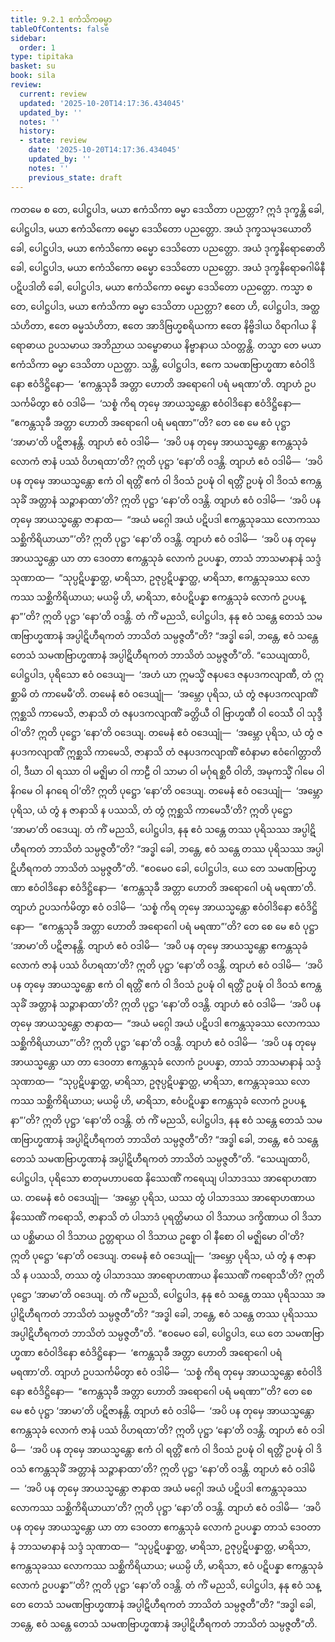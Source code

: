 ```yaml
---
title: 9.2.1 ဧကံသိကဓမ္မာ
tableOfContents: false
sidebar:
  order: 1
type: tipitaka
basket: su
book: sila
review:
  current: review
  updated: '2025-10-20T14:17:36.434045'
  updated_by: ''
  notes: ''
  history:
  - state: review
    date: '2025-10-20T14:17:36.434045'
    updated_by: ''
    notes: ''
    previous_state: draft
---
```



<DynamicBreadcrumb />


<ReviewStatus review={frontmatter.review} showDetails={true} />

<HypothesisAnnotation frontmatter={frontmatter} />

<Division number="424" book="sila" e="ch" v="6" p="177">

<Paragraph number="724" book="sila">
ကတမေ စ တေ, ပေါဋ္ဌပါဒ, မယာ ဧကံသိကာ ဓမ္မာ ဒေသိတာ ပညတ္တာ? ဣဒံ ဒုက္ခန္တိ ခေါ, ပေါဋ္ဌပါဒ, မယာ ဧကံသိကော ဓမ္မော ဒေသိတော ပညတ္တော. အယံ ဒုက္ခသမုဒယောတိ ခေါ, ပေါဋ္ဌပါဒ, မယာ ဧကံသိကော ဓမ္မော ဒေသိတော ပညတ္တော. အယံ ဒုက္ခနိရောဓောတိ ခေါ, ပေါဋ္ဌပါဒ, မယာ ဧကံသိကော ဓမ္မော ဒေသိတော ပညတ္တော. အယံ ဒုက္ခနိရောဓဂါမိနီ ပဋိပဒါတိ ခေါ, ပေါဋ္ဌပါဒ, မယာ ဧကံသိကော ဓမ္မော ဒေသိတော ပညတ္တော.
</Paragraph>

<Paragraph number="725" book="sila">
ကသ္မာ စ တေ, ပေါဋ္ဌပါဒ, မယာ ဧကံသိကာ ဓမ္မာ ဒေသိတာ ပညတ္တာ? ဧတေ ဟိ, ပေါဋ္ဌပါဒ, အတ္ထသံဟိတာ, ဧတေ ဓမ္မသံဟိတာ, ဧတေ အာဒိဗြဟ္မစရိယကာ ဧတေ နိဗ္ဗိဒါယ ဝိရာဂါယ နိရောဓာယ ဥပသမာယ အဘိညာယ သမ္ဗောဓာယ နိဗ္ဗာနာယ သံဝတ္တန္တိ. တသ္မာ တေ မယာ ဧကံသိကာ ဓမ္မာ ဒေသိတာ ပညတ္တာ.
</Paragraph>

</Division>
<Division number="425" book="sila" e="ch" v="6" p="177">

<Paragraph number="726" book="sila">
သန္တိ, ပေါဋ္ဌပါဒ, ဧကေ သမဏဗြာဟ္မဏာ ဧဝံဝါဒိနော ဧဝံဒိဋ္ဌိနော—  ‘ဧကန္တသုခီ အတ္တာ ဟောတိ အရောဂေါ ပရံ မရဏာ’တိ. တျာဟံ ဥပသင်္ကမိတွာ ဧဝံ ဝဒါမိ—  ‘သစ္စံ ကိရ တုမှေ အာယသ္မန္တော ဧဝံဝါဒိနော ဧဝံဒိဋ္ဌိနော—  “ဧကန္တသုခီ အတ္တာ ဟောတိ အရောဂေါ ပရံ မရဏာ”’တိ? တေ စေ မေ ဧဝံ ပုဋ္ဌာ ‘အာမာ’တိ ပဋိဇာနန္တိ. တျာဟံ ဧဝံ ဝဒါမိ—  ‘အပိ ပန တုမှေ အာယသ္မန္တော ဧကန္တသုခံ လောကံ ဇာနံ ပဿံ ဝိဟရထာ’တိ? ဣတိ ပုဋ္ဌာ ‘နော’တိ ဝဒန္တိ.
</Paragraph>

<Paragraph number="727" book="sila">
တျာဟံ ဧဝံ ဝဒါမိ—  ‘အပိ ပန တုမှေ အာယသ္မန္တော ဧကံ ဝါ ရတ္တိံ ဧကံ ဝါ ဒိဝသံ ဥပဍ္ဎံ ဝါ ရတ္တိံ ဥပဍ္ဎံ ဝါ ဒိဝသံ ဧကန္တသုခိံ အတ္တာနံ သဉ္ဇာနာထာ’တိ? ဣတိ ပုဋ္ဌာ ‘နော’တိ ဝဒန္တိ.
</Paragraph>

<Paragraph number="728" book="sila">
တျာဟံ ဧဝံ ဝဒါမိ—  ‘အပိ ပန တုမှေ အာယသ္မန္တော ဇာနာထ—  “အယံ မဂ္ဂေါ အယံ ပဋိပဒါ ဧကန္တသုခဿ လောကဿ သစ္ဆိကိရိယာယာ”’တိ? ဣတိ ပုဋ္ဌာ ‘နော’တိ ဝဒန္တိ.
</Paragraph>

<Paragraph number="729" book="sila">
တျာဟံ ဧဝံ ဝဒါမိ—  ‘အပိ ပန တုမှေ အာယသ္မန္တော ယာ တာ ဒေဝတာ ဧကန္တသုခံ လောကံ ဥပပန္နာ, တာသံ ဘာသမာနာနံ သဒ္ဒံ သုဏာထ—  “သုပ္ပဋိပန္နာတ္ထ, မာရိသာ, ဥဇုပ္ပဋိပန္နာတ္ထ, မာရိသာ, ဧကန္တသုခဿ လောကဿ သစ္ဆိကိရိယာယ; မယမ္ပိ ဟိ, မာရိသာ, ဧဝံပဋိပန္နာ ဧကန္တသုခံ လောကံ ဥပပန္နာ”’တိ? ဣတိ ပုဋ္ဌာ ‘နော’တိ ဝဒန္တိ.
</Paragraph>

<Paragraph number="730" book="sila">
တံ ကိံ မညသိ, ပေါဋ္ဌပါဒ, နနု ဧဝံ သန္တေ တေသံ သမဏဗြာဟ္မဏာနံ အပ္ပါဋိဟီရကတံ ဘာသိတံ သမ္ပဇ္ဇတီ”တိ? “အဒ္ဓါ ခေါ, ဘန္တေ, ဧဝံ သန္တေ တေသံ သမဏဗြာဟ္မဏာနံ အပ္ပါဋိဟီရကတံ ဘာသိတံ သမ္ပဇ္ဇတီ”တိ.
</Paragraph>

</Division>
<Division number="426" book="sila" e="ch" v="6" p="178">

<Paragraph number="731" book="sila">
“သေယျထာပိ, ပေါဋ္ဌပါဒ, ပုရိသော ဧဝံ ဝဒေယျ—  ‘အဟံ ယာ ဣမသ္မိံ ဇနပဒေ ဇနပဒကလျာဏီ, တံ ဣစ္ဆာမိ တံ ကာမေမီ’တိ. တမေနံ ဧဝံ ဝဒေယျုံ—  ‘အမ္ဘော ပုရိသ, ယံ တွံ ဇနပဒကလျာဏိံ ဣစ္ဆသိ ကာမေသိ, ဇာနာသိ တံ ဇနပဒကလျာဏိံ ခတ္တိယီ ဝါ ဗြာဟ္မဏီ ဝါ ဝေဿီ ဝါ သုဒ္ဒီ ဝါ’တိ? ဣတိ ပုဋ္ဌော ‘နော’တိ ဝဒေယျ. တမေနံ ဧဝံ ဝဒေယျုံ—  ‘အမ္ဘော ပုရိသ, ယံ တွံ ဇနပဒကလျာဏိံ ဣစ္ဆသိ ကာမေသိ, ဇာနာသိ တံ ဇနပဒကလျာဏိံ ဧဝံနာမာ ဧဝံဂေါတ္တာတိ ဝါ, ဒီဃာ ဝါ ရဿာ ဝါ မဇ္ဈိမာ ဝါ ကာဠီ ဝါ သာမာ ဝါ မင်္ဂုရစ္ဆဝီ ဝါတိ, အမုကသ္မိံ ဂါမေ ဝါ နိဂမေ ဝါ နဂရေ ဝါ’တိ? ဣတိ ပုဋ္ဌော ‘နော’တိ ဝဒေယျ. တမေနံ ဧဝံ ဝဒေယျုံ—  ‘အမ္ဘော ပုရိသ, ယံ တွံ န ဇာနာသိ န ပဿသိ, တံ တွံ ဣစ္ဆသိ ကာမေသီ’တိ? ဣတိ ပုဋ္ဌော ‘အာမာ’တိ ဝဒေယျ.
</Paragraph>

<Paragraph number="732" book="sila">
တံ ကိံ မညသိ, ပေါဋ္ဌပါဒ, နနု ဧဝံ သန္တေ တဿ ပုရိသဿ အပ္ပါဋိဟီရကတံ ဘာသိတံ သမ္ပဇ္ဇတီ”တိ? “အဒ္ဓါ ခေါ, ဘန္တေ, ဧဝံ သန္တေ တဿ ပုရိသဿ အပ္ပါဋိဟီရကတံ ဘာသိတံ သမ္ပဇ္ဇတီ”တိ.
</Paragraph>

<Paragraph number="733" book="sila">
“ဧဝမေဝ ခေါ, ပေါဋ္ဌပါဒ, ယေ တေ သမဏဗြာဟ္မဏာ ဧဝံဝါဒိနော ဧဝံဒိဋ္ဌိနော—  ‘ဧကန္တသုခီ အတ္တာ ဟောတိ အရောဂေါ ပရံ မရဏာ’တိ. တျာဟံ ဥပသင်္ကမိတွာ ဧဝံ ဝဒါမိ—  ‘သစ္စံ ကိရ တုမှေ အာယသ္မန္တော ဧဝံဝါဒိနော ဧဝံဒိဋ္ဌိနော—  “ဧကန္တသုခီ အတ္တာ ဟောတိ အရောဂေါ ပရံ မရဏာ”’တိ? တေ စေ မေ ဧဝံ ပုဋ္ဌာ ‘အာမာ’တိ ပဋိဇာနန္တိ. တျာဟံ ဧဝံ ဝဒါမိ—  ‘အပိ ပန တုမှေ အာယသ္မန္တော ဧကန္တသုခံ လောကံ ဇာနံ ပဿံ ဝိဟရထာ’တိ? ဣတိ ပုဋ္ဌာ ‘နော’တိ ဝဒန္တိ.
</Paragraph>

<Paragraph number="734" book="sila">
တျာဟံ ဧဝံ ဝဒါမိ—  ‘အပိ ပန တုမှေ အာယသ္မန္တော ဧကံ ဝါ ရတ္တိံ ဧကံ ဝါ ဒိဝသံ ဥပဍ္ဎံ ဝါ ရတ္တိံ ဥပဍ္ဎံ ဝါ ဒိဝသံ ဧကန္တသုခိံ အတ္တာနံ သဉ္ဇာနာထာ’တိ? ဣတိ ပုဋ္ဌာ ‘နော’တိ ဝဒန္တိ.
</Paragraph>

<Paragraph number="735" book="sila">
တျာဟံ ဧဝံ ဝဒါမိ—  ‘အပိ ပန တုမှေ အာယသ္မန္တော ဇာနာထ—  “အယံ မဂ္ဂေါ အယံ ပဋိပဒါ ဧကန္တသုခဿ လောကဿ သစ္ဆိကိရိယာယာ”’တိ? ဣတိ ပုဋ္ဌာ ‘နော’တိ ဝဒန္တိ.
</Paragraph>

<Paragraph number="736" book="sila">
တျာဟံ ဧဝံ ဝဒါမိ—  ‘အပိ ပန တုမှေ အာယသ္မန္တော ယာ တာ ဒေဝတာ ဧကန္တသုခံ လောကံ ဥပပန္နာ, တာသံ ဘာသမာနာနံ သဒ္ဒံ သုဏာထ—  “သုပ္ပဋိပန္နာတ္ထ, မာရိသာ, ဥဇုပ္ပဋိပန္နာတ္ထ, မာရိသာ, ဧကန္တသုခဿ လောကဿ သစ္ဆိကိရိယာယ; မယမ္ပိ ဟိ, မာရိသာ, ဧဝံပဋိပန္နာ ဧကန္တသုခံ လောကံ ဥပပန္နာ”’တိ? ဣတိ ပုဋ္ဌာ ‘နော’တိ ဝဒန္တိ.
</Paragraph>

<Paragraph number="737" book="sila">
တံ ကိံ မညသိ, ပေါဋ္ဌပါဒ, နနု ဧဝံ သန္တေ တေသံ သမဏဗြာဟ္မဏာနံ အပ္ပါဋိဟီရကတံ ဘာသိတံ သမ္ပဇ္ဇတီ”တိ? “အဒ္ဓါ ခေါ, ဘန္တေ, ဧဝံ သန္တေ တေသံ သမဏဗြာဟ္မဏာနံ အပ္ပါဋိဟီရကတံ ဘာသိတံ သမ္ပဇ္ဇတီ”တိ.
</Paragraph>

</Division>
<Division number="427" book="sila" e="ch" v="6" p="179">

<Paragraph number="738" book="sila">
“သေယျထာပိ, ပေါဋ္ဌပါဒ, ပုရိသော စာတုမဟာပထေ နိဿေဏိံ ကရေယျ ပါသာဒဿ အာရောဟဏာယ. တမေနံ ဧဝံ ဝဒေယျုံ—  ‘အမ္ဘော ပုရိသ, ယဿ တွံ ပါသာဒဿ အာရောဟဏာယ နိဿေဏိံ ကရောသိ, ဇာနာသိ တံ ပါသာဒံ ပုရတ္ထိမာယ ဝါ ဒိသာယ ဒက္ခိဏာယ ဝါ ဒိသာယ ပစ္ဆိမာယ ဝါ ဒိသာယ ဥတ္တရာယ ဝါ ဒိသာယ ဥစ္စော ဝါ နီစော ဝါ မဇ္ဈိမော ဝါ’တိ? ဣတိ ပုဋ္ဌော ‘နော’တိ ဝဒေယျ. တမေနံ ဧဝံ ဝဒေယျုံ—  ‘အမ္ဘော ပုရိသ, ယံ တွံ န ဇာနာသိ န ပဿသိ, တဿ တွံ ပါသာဒဿ အာရောဟဏာယ နိဿေဏိံ ကရောသီ’တိ? ဣတိ ပုဋ္ဌော ‘အာမာ’တိ ဝဒေယျ.
</Paragraph>

<Paragraph number="739" book="sila">
တံ ကိံ မညသိ, ပေါဋ္ဌပါဒ, နနု ဧဝံ သန္တေ တဿ ပုရိသဿ အပ္ပါဋိဟီရကတံ ဘာသိတံ သမ္ပဇ္ဇတီ”တိ? “အဒ္ဓါ ခေါ, ဘန္တေ, ဧဝံ သန္တေ တဿ ပုရိသဿ အပ္ပါဋိဟီရကတံ ဘာသိတံ သမ္ပဇ္ဇတီ”တိ.
</Paragraph>

<Paragraph number="740" book="sila">
“ဧဝမေဝ ခေါ, ပေါဋ္ဌပါဒ, ယေ တေ သမဏဗြာဟ္မဏာ ဧဝံဝါဒိနော ဧဝံဒိဋ္ဌိနော—  ‘ဧကန္တသုခီ အတ္တာ ဟောတိ အရောဂေါ ပရံ မရဏာ’တိ. တျာဟံ ဥပသင်္ကမိတွာ ဧဝံ ဝဒါမိ—  ‘သစ္စံ ကိရ တုမှေ အာယသ္မန္တော ဧဝံဝါဒိနော ဧဝံဒိဋ္ဌိနော—  “ဧကန္တသုခီ အတ္တာ ဟောတိ အရောဂေါ ပရံ မရဏာ”’တိ? တေ စေ မေ ဧဝံ ပုဋ္ဌာ ‘အာမာ’တိ ပဋိဇာနန္တိ. တျာဟံ ဧဝံ ဝဒါမိ—  ‘အပိ ပန တုမှေ အာယသ္မန္တော ဧကန္တသုခံ လောကံ ဇာနံ ပဿံ ဝိဟရထာ’တိ? ဣတိ ပုဋ္ဌာ ‘နော’တိ ဝဒန္တိ.
</Paragraph>

<Paragraph number="741" book="sila">
တျာဟံ ဧဝံ ဝဒါမိ—  ‘အပိ ပန တုမှေ အာယသ္မန္တော ဧကံ ဝါ ရတ္တိံ ဧကံ ဝါ ဒိဝသံ ဥပဍ္ဎံ ဝါ ရတ္တိံ ဥပဍ္ဎံ ဝါ ဒိဝသံ ဧကန္တသုခိံ အတ္တာနံ သဉ္ဇာနာထာ’တိ? ဣတိ ပုဋ္ဌာ ‘နော’တိ ဝဒန္တိ.
</Paragraph>

<Paragraph number="742" book="sila">
တျာဟံ ဧဝံ ဝဒါမိ—  ‘အပိ ပန တုမှေ အာယသ္မန္တော ဇာနာထ အယံ မဂ္ဂေါ အယံ ပဋိပဒါ ဧကန္တသုခဿ လောကဿ သစ္ဆိကိရိယာယာ’တိ? ဣတိ ပုဋ္ဌာ ‘နော’တိ ဝဒန္တိ.
</Paragraph>

<Paragraph number="743" book="sila">
တျာဟံ ဧဝံ ဝဒါမိ—  ‘အပိ ပန တုမှေ အာယသ္မန္တော ယာ တာ ဒေဝတာ ဧကန္တသုခံ လောကံ ဥပပန္နာ တာသံ ဒေဝတာနံ ဘာသမာနာနံ သဒ္ဒံ သုဏာထ—  “သုပ္ပဋိပန္နာတ္ထ, မာရိသာ, ဥဇုပ္ပဋိပန္နာတ္ထ, မာရိသာ, ဧကန္တသုခဿ လောကဿ သစ္ဆိကိရိယာယ; မယမ္ပိ ဟိ, မာရိသာ, ဧဝံ ပဋိပန္နာ ဧကန္တသုခံ လောကံ ဥပပန္နာ”’တိ? ဣတိ ပုဋ္ဌာ ‘နော’တိ ဝဒန္တိ.
</Paragraph>

<Paragraph number="744" book="sila">
တံ ကိံ မညသိ, ပေါဋ္ဌပါဒ, နနု ဧဝံ သန္တေ တေသံ သမဏဗြာဟ္မဏာနံ အပ္ပါဋိဟီရကတံ ဘာသိတံ သမ္ပဇ္ဇတီ”တိ? “အဒ္ဓါ ခေါ, ဘန္တေ, ဧဝံ သန္တေ တေသံ သမဏဗြာဟ္မဏာနံ အပ္ပါဋိဟီရကတံ ဘာသိတံ သမ္ပဇ္ဇတီ”တိ.
</Paragraph>
</Division>